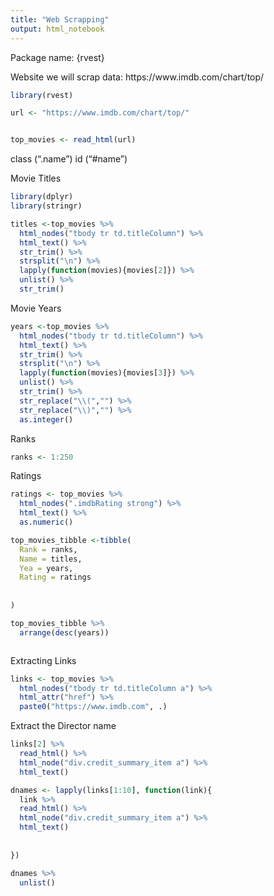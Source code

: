 ```yaml
---
title: "Web Scrapping"
output: html_notebook
---
```

Package name:
{rvest}


Website we will scrap data:
https://www.imdb.com/chart/top/

```r
library(rvest)

url <- "https://www.imdb.com/chart/top/"


top_movies <- read_html(url) 


```
class (".name")
id ("#name")

Movie Titles
```r
library(dplyr)
library(stringr)

titles <-top_movies %>%
  html_nodes("tbody tr td.titleColumn") %>%
  html_text() %>%
  str_trim() %>%
  strsplit("\n") %>%
  lapply(function(movies){movies[2]}) %>%
  unlist() %>%
  str_trim()

```

Movie Years
```r

years <-top_movies %>%
  html_nodes("tbody tr td.titleColumn") %>%
  html_text() %>%
  str_trim() %>%
  strsplit("\n") %>%
  lapply(function(movies){movies[3]}) %>%
  unlist() %>%
  str_trim() %>%
  str_replace("\\(","") %>%
  str_replace("\\)","") %>%
  as.integer()


```

Ranks
```r
ranks <- 1:250

```

Ratings
```r
ratings <- top_movies %>%
  html_nodes(".imdbRating strong") %>%
  html_text() %>%
  as.numeric()

```

```r
top_movies_tibble <-tibble(
  Rank = ranks,
  Name = titles,
  Yea = years,
  Rating = ratings
  
  
)

```
```r
top_movies_tibble %>%
  arrange(desc(years))



```


Extracting Links
```r
links <- top_movies %>%
  html_nodes("tbody tr td.titleColumn a") %>%
  html_attr("href") %>%
  paste0("https://www.imdb.com", .)
```

Extract the Director name
```r
links[2] %>%
  read_html() %>%
  html_node("div.credit_summary_item a") %>%
  html_text()
```
```r
dnames <- lapply(links[1:10], function(link){
  link %>%
  read_html() %>%
  html_node("div.credit_summary_item a") %>%
  html_text()
  
  
})

dnames %>%
  unlist()

```

